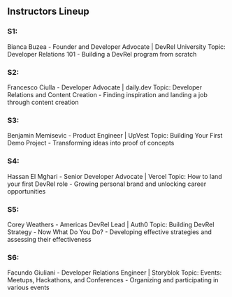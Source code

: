 ## Instructors Lineup 



### S1:
 Bianca Buzea - Founder and Developer Advocate | DevRel University Topic: Developer Relations 101 - Building a DevRel program from scratch

### S2: 
Francesco Ciulla - Developer Advocate | daily.dev Topic: Developer Relations and Content Creation - Finding inspiration and landing a job through content creation

### S3:
 Benjamin Memisevic - Product Engineer | UpVest Topic: Building Your First Demo Project - Transforming ideas into proof of concepts

### S4: 
Hassan El Mghari - Senior Developer Advocate | Vercel Topic: How to land your first DevRel role - Growing personal brand and unlocking career opportunities

### S5: 
Corey Weathers - Americas DevRel Lead | Auth0 Topic: Building DevRel Strategy - Now What Do You Do? - Developing effective strategies and assessing their effectiveness

### S6:
 Facundo Giuliani - Developer Relations Engineer | Storyblok Topic: Events: Meetups, Hackathons, and Conferences - Organizing and participating in various events